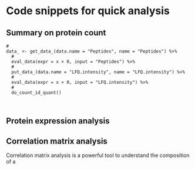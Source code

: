 # Code snippets for quick analysis




## Summary on protein count




```
# 
data_ <- get_data_(data.name = "Peptides", name = "Peptides") %>%
  # 
  eval_data(expr = x > 0, input = "Peptides") %>% 
  #
  put_data_(data.name = "LFQ.intensity", name = "LFQ.intensity") %>% 
  #
  eval_data(expr = x > 0, input = "LFQ.intensity") %>% 
  #
  do_count_id_quant()



```



## Protein expression analysis











## Correlation matrix analysis

Correlation matrix analysis is a powerful tool to understand the composition of a 


```r 

```






